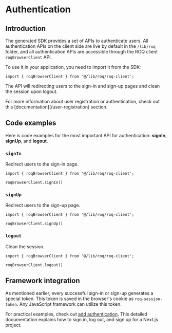 
# Authentication

## Introduction

The generated SDK provides a set of APIs to authenticate users. All authentication APIs on the client side are live by default in the `/lib/roq` folder, and all authentication APIs are accessible through the ROQ client `roqBrowserClient` API. 

To use it in your application, you need to import it from the SDK:

```tsx
import { roqBrowserClient } from '@/lib/roq/roq-client';
```

The API will redirecting users to the sign-in and sign-up pages and clean the session upon logout.

<Callout type="info">
For more information about user registration or authentication, check out this [documentation](/user-registration) section.
</Callout>

## Code examples

Here is code examples for the most important API for authentication: **signIn**, **signUp**, and **logout**.

### `signIn`

Redirect users to the sign-in page.

```tsx
import { roqBrowserClient } from '@/lib/roq/roq-client';

roqBrowserClient.signIn()
```

### `signUp`

Redirect users to the sign-up page.

```tsx
import { roqBrowserClient } from '@/lib/roq/roq-client';

roqBrowserClient.signUp()
```

### `logout`

Clean the session.

```tsx
import { roqBrowserClient } from '@/lib/roq/roq-client';

roqBrowserClient.logout()
```

## Framework integration

As mentioned earlier, every successful sign-in or sign-up generates a special token. This token is saved in the browser's cookie as `roq-session-token`. Any JavaScript framework can utilize this token.

For practical examples, check out [add authentication](/next-js/add-authentication). This detailed documentation explains how to sign in, log out, and sign up for a Next.js project.
